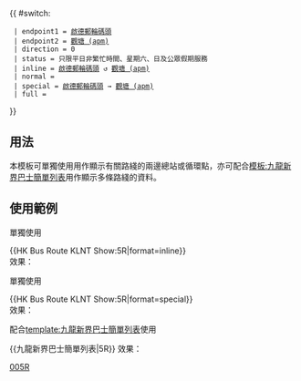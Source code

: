 {{ #switch: {{{format|}}}
  | endpoint1 = [[啟德郵輪碼頭巴士總站|啟德郵輪碼頭]]
  | endpoint2 = [[apm (香港)|觀塘 (apm)]]
  | direction = 0
  | status = 只限平日非繁忙時間、星期六、日及公眾假期服務
  | inline = [[啟德郵輪碼頭巴士總站|啟德郵輪碼頭]] ↺ [[apm (香港)|觀塘 (apm)]]
  | normal =
  | special = [[啟德郵輪碼頭巴士總站|啟德郵輪碼頭]] → [[apm (香港)|觀塘 (apm)]]
  | full =
}}<noinclude>
==用法==
本模板可單獨使用用作顯示有關路綫的兩邊總站或循環點，亦可配合[[模板:九龍新界巴士簡單列表]]用作顯示多條路綫的資料。

==使用範例==
;單獨使用
<nowiki>{{HK Bus Route KLNT Show:5R|format=inline}}</nowiki><br>
效果：{{HK Bus Route KLNT Show:5R|format=inline}}
;單獨使用
<nowiki>{{HK Bus Route KLNT Show:5R|format=special}}</nowiki><br>
效果：{{HK Bus Route KLNT Show:5R|format=special}}

;配合[[template:九龍新界巴士簡單列表]]使用
<nowiki>{{九龍新界巴士簡單列表|5R}}</nowiki>
效果：{{九龍新界巴士簡單列表|5R}}
[[Category:九龍巴士路線模板|005R]]</noinclude>